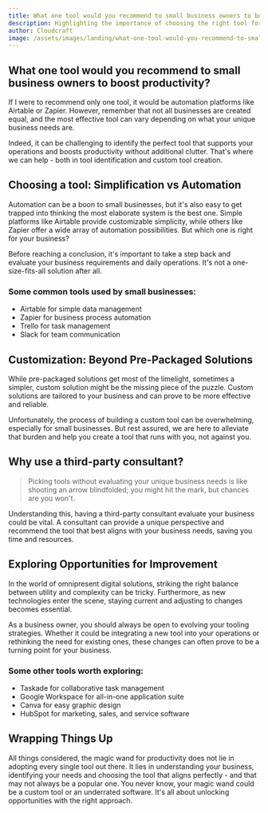```yaml
---
title: What one tool would you recommend to small business owners to boost productivity?
description: Highlighting the importance of choosing the right tool for enhancing business productivity. A discussion on custom solutions vs pre-packaged tools.
author: Cloudcraft
image: /assets/images/landing/what-one-tool-would-you-recommend-to-small-business-owners-to-boost-productivity.jpg
---
```


## What one tool would you recommend to small business owners to boost productivity?

If I were to recommend only one tool, it would be automation platforms like Airtable or Zapier. However, remember that not all businesses are created equal, and the most effective tool can vary depending on what your unique business needs are.

Indeed, it can be challenging to identify the perfect tool that supports your operations and boosts productivity without additional clutter. That's where we can help - both in tool identification and custom tool creation.

<ServicesBlurb />

## Choosing a tool: Simplification vs Automation

Automation can be a boon to small businesses, but it's also easy to get trapped into thinking the most elaborate system is the best one. Simple platforms like Airtable provide customizable simplicity, while others like Zapier offer a wide array of automation possibilities. But which one is right for your business?

Before reaching a conclusion, it's important to take a step back and evaluate your business requirements and daily operations. It's not a one-size-fits-all solution after all.

### Some common tools used by small businesses:

 - Airtable for simple data management
 - Zapier for business process automation
 - Trello for task management
 - Slack for team communication

## Customization: Beyond Pre-Packaged Solutions

While pre-packaged solutions get most of the limelight, sometimes a simpler, custom solution might be the missing piece of the puzzle. Custom solutions are tailored to your business and can prove to be more effective and reliable.

Unfortunately, the process of building a custom tool can be overwhelming, especially for small businesses. But rest assured, we are here to alleviate that burden and help you create a tool that runs with you, not against you.

<GetStartedBlurb />

## Why use a third-party consultant?

<blockquote>Picking tools without evaluating your unique business needs is like shooting an arrow blindfolded; you might hit the mark, but chances are you won't.</blockquote>

Understanding this, having a third-party consultant evaluate your business could be vital. A consultant can provide a unique perspective and recommend the tool that best aligns with your business needs, saving you time and resources.

## Exploring Opportunities for Improvement 

In the world of omnipresent digital solutions, striking the right balance between utility and complexity can be tricky. Furthermore, as new technologies enter the scene, staying current and adjusting to changes becomes essential.

As a business owner, you should always be open to evolving your tooling strategies. Whether it could be integrating a new tool into your operations or rethinking the need for existing ones, these changes can often prove to be a turning point for your business.

### Some other tools worth exploring:

 - Taskade for collaborative task management
 - Google Workspace for all-in-one application suite
 - Canva for easy graphic design
 - HubSpot for marketing, sales, and service software

## Wrapping Things Up

All things considered, the magic wand for productivity does not lie in adopting every single tool out there. It lies in understanding your business, identifying your needs and choosing the tool that aligns perfectly - and that may not always be a popular one. You never know, your magic wand could be a custom tool or an underrated software. It's all about unlocking opportunities with the right approach.